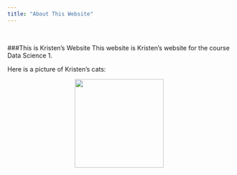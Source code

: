 ```yaml
---
title: "About This Website"
---
```


<br>

###This is Kristen's Website
This website is Kristen's website for the course Data Science 1. 

Here is a picture of Kristen's cats:



<figure align= "middle">
<img src = "./images/cats.jpeg" style = "height:200px;">
</figure>